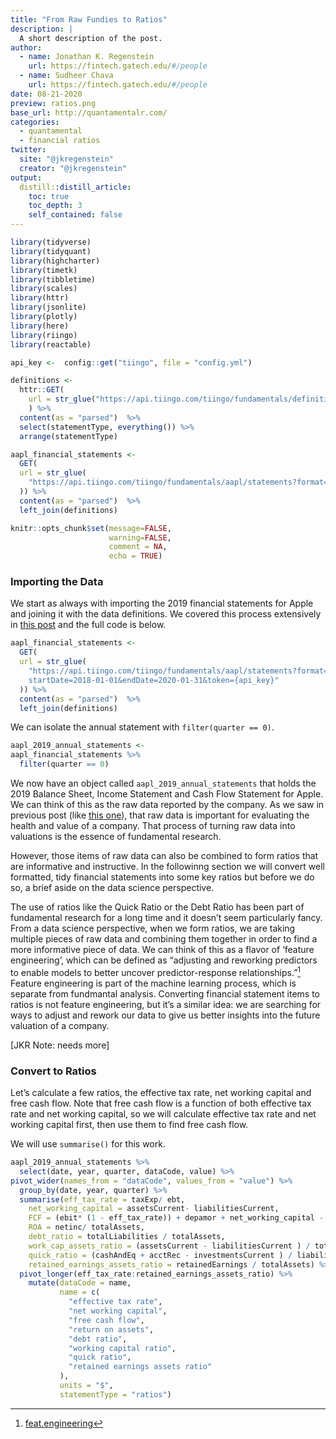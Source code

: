 ```yaml
---
title: "From Raw Fundies to Ratios"
description: |
  A short description of the post.
author:
  - name: Jonathan K. Regenstein
    url: https://fintech.gatech.edu/#/people
  - name: Sudheer Chava
    url: https://fintech.gatech.edu/#/people
date: 08-21-2020
preview: ratios.png
base_url: http://quantamentalr.com/
categories:
  - quantamental
  - financial ratios
twitter:
  site: "@jkregenstein"
  creator: "@jkregenstein"
output: 
  distill::distill_article:
    toc: true
    toc_depth: 3
    self_contained: false
---
```


```r
library(tidyverse)
library(tidyquant)
library(highcharter)
library(timetk)
library(tibbletime)
library(scales)
library(httr)
library(jsonlite)
library(plotly)
library(here)
library(riingo)
library(reactable)

api_key <-  config::get("tiingo", file = "config.yml")

definitions <-
  httr::GET(
    url = str_glue("https://api.tiingo.com/tiingo/fundamentals/definitions?format=csv&token={api_key}")
    ) %>%
  content(as = "parsed")  %>%
  select(statementType, everything()) %>%
  arrange(statementType)

aapl_financial_statements <- 
  GET(
  url = str_glue(
    "https://api.tiingo.com/tiingo/fundamentals/aapl/statements?format=csv&startDate=2018-01-01&endDate=2020-01-31&token={api_key}"
  )) %>%
  content(as = "parsed")  %>% 
  left_join(definitions)

knitr::opts_chunk$set(message=FALSE, 
                      warning=FALSE,
                      comment = NA, 
                      echo = TRUE)
```

### Importing the Data

We start as always with importing the 2019 financial statements for Apple and joining it with the data definitions. We covered this process extensively in [this post]() and the full code is below.

```r
aapl_financial_statements <- 
  GET(
  url = str_glue(
    "https://api.tiingo.com/tiingo/fundamentals/aapl/statements?format=csv&
    startDate=2018-01-01&endDate=2020-01-31&token={api_key}"
  )) %>%
  content(as = "parsed")  %>% 
  left_join(definitions)
```

We can isolate the annual statement with `filter(quarter == 0)`. 

```r
aapl_2019_annual_statements <- 
aapl_financial_statements %>% 
  filter(quarter == 0)
```

We now have an object called `aapl_2019_annual_statements` that holds the 2019 Balance Sheet, Income Statement and Cash Flow Statement for Apple. We can think of this as the raw data reported by the company. As we saw in previous post (like [this one](https://quantamental-r-draft.netlify.app/posts/2020-08-18-quanta-versus-funda-mental/)), that raw data is important for evaluating the health and value of a company. That process of turning raw data into valuations is the essence of fundamental research. 

However, those items of raw data can also be combined to form ratios that are informative and instructive. In the followinng section we will convert well formatted, tidy financial statements into some key ratios but before we do so, a brief aside on the data science perspective. 

The use of ratios like the Quick Ratio or the Debt Ratio has been part of fundamental research for a long time and it doesn't seem particularly fancy. From a data science perspective, when we form ratios, we are taking multiple pieces of raw data and combining them together in order to find a more informative piece of data.  We can think of this as a flavor of 'feature engineering', which can be defined as "adjusting and reworking predictors to enable models to better uncover predictor-response relationships."[^1] Feature engineering is part of the machine learning process, which is separate from fundmantal analysis. Converting financial statement items to ratios is not feature engineering, but it's a similar idea: we are searching for ways to adjust and rework our data to give us better insights into the future valuation of a company.

[JKR Note: needs more]

[^1]: [feat.engineering](feat.engineering)

### Convert to Ratios

Let's calculate a few ratios, the effective tax rate, net working capital and free cash flow. Note that free cash flow is a function of both effective tax rate and net working capital, so we will calculate effective tax rate and net working capital first, then use them to find free cash flow. 

We will use `summarise()` for this work.

```r
aapl_2019_annual_statements %>% 
  select(date, year, quarter, dataCode, value) %>% 
pivot_wider(names_from = "dataCode", values_from = "value") %>% 
  group_by(date, year, quarter) %>% 
  summarise(eff_tax_rate = taxExp/ ebt,
    net_working_capital = assetsCurrent- liabilitiesCurrent,
    FCF = (ebit* (1 - eff_tax_rate)) + depamor + net_working_capital - capex,
    ROA = netinc/ totalAssets,
    debt_ratio = totalLiabilities / totalAssets,
    work_cap_assets_ratio = (assetsCurrent - liabilitiesCurrent ) / totalAssets,
    quick_ratio = (cashAndEq + acctRec - investmentsCurrent ) / liabilitiesCurrent,
    retained_earnings_assets_ratio = retainedEarnings / totalAssets) %>% 
  pivot_longer(eff_tax_rate:retained_earnings_assets_ratio) %>% 
    mutate(dataCode = name, 
           name = c(
             "effective tax rate",
             "net working capital",
             "free cash flow",
             "return on assets",
             "debt ratio",
             "working capital ratio",
             "quick ratio",
             "retained earnings assets ratio"
           ),
           units = "$",
           statementType = "ratios")

```


